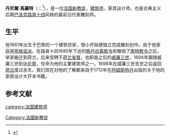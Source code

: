 {{Infobox architect
|name = 丹尼爾·馬羅特<br>Daniel Marot
|native_name = Daniel Marot
| native_name_lang =fr
|image = Daniël Marot (1661-1752).jpg
|birth_date = 1661年
|birth_place = {{FRA}}[[巴黎|巴黎]]
|death_date = 1752年
|death_place = {{NLD}}[[海牙|海牙]]
}}

'''丹尼爾·馬羅特'''（{{lang-fr|Daniel Marot}}；{{bd|1661年||1752年}}<ref>{{Cite web |url=http://collection.cooperhewitt.org/people/18042233/ |title=DANIEL MAROT |accessdate=2016-05-16 |archive-date=2017-07-31 |archive-url=https://web.archive.org/web/20170731200934/http://collection.cooperhewitt.org/people/18042233/ |dead-url=no }}</ref>），是一位[[法国|法国]][[新教徒|新教徒]]，[[建筑师|建筑师]]，家具设计师。也是古典主义后期[[巴洛克|巴洛克]][[路易十四|路易十四]]风格的最前沿代表雕刻师。

==生平==
他1661年出生于巴黎的一个建筑世家，很小开始便独立完成雕刻创作。由于他家庭是[[雨格诺派|雨格诺派]]，在路易十四1685年下达的[[枫丹白露敕令|枫丹白露敕令]]和撤销了[[南特敕令|南特敕令]]之后，举家搬迁到荷兰，后来受聘于[[荷兰省督|荷兰省督]]，也即是之后的[[威廉三世_(奥兰治)|威廉三世]]，1694年跟随威廉三世到达[[伦敦|伦敦]]，任命为他的主要建筑师之一。1698年在威廉三世去世之后返回[[荷兰|荷兰]]度过余生，我们现在对他的了解都来自于1712年在[[阿姆斯特丹|阿姆斯特丹]]出版的关于他的家居设计大开本书籍。

==参考文献==
{{reflist}}
{{commonscat|Daniel Marot (I)}}
{{Authority control}}
{{DEFAULTSORT:Marot}}
[[category:法国建筑师|category:法国建筑师]]
[[Category:法國新教徒|Category:法國新教徒]]
{{法國人物小作品}}